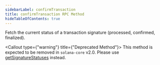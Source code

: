 ```yaml
---
sidebarLabel: confirmTransaction
title: confirmTransaction RPC Method
hideTableOfContents: true
---
```


Fetch the current status of a transaction signature (processed, confirmed,
finalized).

<Callout type={"warning"} title={"Deprecated Method"}>
  This method is expected to be removed in `solana-core` v2.0. Please use
  [getSignatureStatuses](/docs/rpc/http/getSignatureStatuses) instead.
</Callout>
